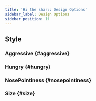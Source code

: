 ```yaml
---
title: 'Hi the shark: Design Options'
sidebar_label: Design Options
sidebar_position: 10
---
```



## Style

### Aggressive {#aggressive}

<Aggressive />

### Hungry {#hungry}

<Hungry />

### NosePointiness {#nosepointiness}

<NosePointiness />

### Size {#size}

<Size />

